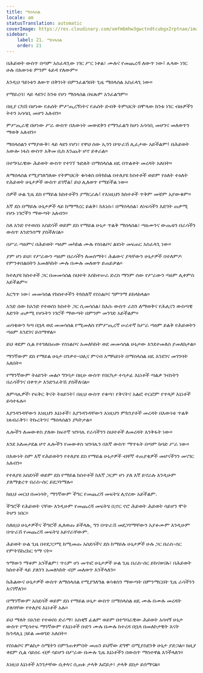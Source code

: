 ```yaml
---
title: ማሰላሰል
locale: am
statusTranslation: automatic
coverImage: https://res.cloudinary.com/xmfm6mhw3gwctndtcubgx2rptnae/image/upload/v1741354419/small_cover_la_gran_rebelion_28716e29d2.webp
sidebar:
    label: 21. ማሰላሰል
    order: 21
---
```

በሕይወት ውስጥ በጣም አስፈላጊው ነገር ሥር ነቀል፣ ሙሉና የመጨረሻ ለውጥ ነው፤ ሌላው ነገር ሁሉ በእውነቱ ምንም ፋይዳ የለውም።

እንዲህ ዓይነቱን ለውጥ በቅንነት በምንፈልግበት ጊዜ ማሰላሰል አስፈላጊ ነው።

የማይረባ፣ ላይ ላዩንና ከንቱ የሆነ ማሰላሰል በፍጹም አንፈልግም።

በዚያ ርካሽ በሆነው የሐሰት ምሥጢረኝነትና የሐሰት ድብቅ ትምህርት በሞላው ከንቱ ነገር ብዙዎችን ትተን አሳሳቢ መሆን አለብን።

ምሥጢራዊ በሆነው ሥራ ውስጥ በእውነት መውደቅን የማንፈልግ ከሆነ አሳሳቢ መሆንና መለወጥን ማወቅ አለብን።

ማሰላሰልን የማያውቅ፣ ላይ ላዩን የሆነ፣ የዋህ ሰው ኢጎን በጭራሽ ሊፈታው አይችልም፤ በሕይወት አውሎ ነፋስ ውስጥ አቅመ ቢስ እንጨት ሆኖ ይቀራል።

በተግባራዊው ሕይወት ውስጥ የተገኘ ጉድለት በማሰላሰል ዘዴ በጥልቀት መረዳት አለበት።

ለማሰላሰል የሚያገለግለው የትምህርት ቁሳቁስ በትክክል በተለያዩ ክስተቶች ወይም የዕለት ተዕለት የሕይወት ሁኔታዎች ውስጥ ይገኛል፤ ይህ ሊለወጥ የማይችል ነው።

ሰዎች ሁል ጊዜ ደስ የማይል ክስተቶችን ያማርራሉ፤ የእነዚህን ክስተቶች ጥቅም መቼም አያውቁም።

እኛ ደስ በማይሉ ሁኔታዎች ላይ ከማማረር ይልቅ፣ ከእነሱ፣ በማሰላሰል፣ ለነፍሳችን እድገት ጠቃሚ የሆኑ ነገሮችን ማውጣት አለብን።

ስለ አንድ የተወሰነ አስደሳች ወይም ደስ የማይል ሁኔታ ጥልቅ ማሰላሰል፣ ጣዕሙንና ውጤቱን በራሳችን ውስጥ እንድንሰማ ያስችለናል።

በሥራ ጣዕምና በሕይወት ጣዕም መካከል ሙሉ የስነልቦና ልዩነት መፍጠር አስፈላጊ ነው።

ያም ሆነ ይህ፣ የሥራውን ጣዕም በራሳችን ለመሰማት፣ ሕልውና ያላቸውን ሁኔታዎች በተለምዶ የምንቀበልበትን አመለካከት ሙሉ በሙሉ መለወጥ ይጠይቃል።

ከተለያዩ ክስተቶች ጋር በመመሳሰል ስህተት እስከተሠራ ድረስ ማንም ሰው የሥራውን ጣዕም ሊቀምስ አይችልም።

እርግጥ ነው፣ መመሳሰል የክስተቶችን ትክክለኛ የስነልቦና ግምገማ ይከላከላል።

አንድ ሰው ከአንድ የተወሰነ ክስተት ጋር ሲመሳሰል፣ ከእሱ ውስጥ ራስን ለማወቅና የሕሊናን ውስጣዊ እድገት ጠቃሚ የሆኑትን ነገሮች ማውጣት በምንም መንገድ አይችልም።

ጠባቂውን ካጣ በኋላ ወደ መመሳሰል የሚመለስ የምሥጢረኛ ሠራተኛ ከሥራ ጣዕም ይልቅ የሕይወትን ጣዕም እንደገና ይሰማዋል።

ይህ ቀደም ሲል የተገለበጠው የስነልቦና አመለካከት ወደ መመሳሰል ሁኔታው እንደተመለሰ ያመለክታል።

ማንኛውም ደስ የማይል ሁኔታ በንቃተ-ህሊና ምናብ አማካይነት በማሰላሰል ዘዴ እንደገና መገንባት አለበት።

የማንኛውም ትዕይንት መልሶ ግንባታ በዚሁ ውስጥ የበርካታ ተሳታፊ እኔነቶች ጣልቃ ገብነትን በራሳችንና በቀጥታ እንድንፈትሽ ያስችለናል።

ለምሳሌዎች፡ የፍቅር ቅናት ትዕይንት፤ በዚህ ውስጥ የቁጣ፣ የቅናትና አልፎ ተርፎም የጥላቻ እኔነቶች ይሳተፋሉ።

እያንዳንዳቸውን እነዚህን እኔነቶች፣ እያንዳንዳቸውን እነዚህን ምክንያቶች መረዳት በእውነቱ ጥልቅ ነጸብራቅን፣ ትኩረትንና ማሰላሰልን ያካትታል።

ሌሎችን ለመውቀስ ያለው ከፍተኛ ዝንባሌ የራሳችንን ስህተቶች ለመረዳት እንቅፋት ነው።

እንደ አለመታደል ሆኖ ሌሎችን የመውቀስ ዝንባሌን በእኛ ውስጥ ማጥፋት በጣም ከባድ ሥራ ነው።

በእውነት ስም እኛ የሕይወትን የተለያዩ ደስ የማይል ሁኔታዎች ብቸኛ ተጠያቂዎች መሆናችንን መናገር አለብን።

የተለያዩ አስደሳች ወይም ደስ የማይል ክስተቶች ከእኛ ጋርም ሆነ ያለ እኛ ይኖራሉ እንዲሁም ያለማቋረጥ በራስ-ሰር ይደጋገማሉ።

ከዚህ መርህ በመነሳት, ማንኛውም ችግር የመጨረሻ መፍትሄ ሊኖረው አይችልም.

ችግሮች የሕይወት ናቸው እንዲሁም የመጨረሻ መፍትሄ ቢኖር ኖሮ ሕይወት ሕይወት ሳይሆን ሞት ትሆን ነበር።

ስለዚህ ሁኔታዎችና ችግሮች ሊለወጡ ይችላሉ, ግን በጭራሽ መደጋገማቸውን አያቆሙም እንዲሁም በጭራሽ የመጨረሻ መፍትሄ አይኖራቸውም.

ሕይወት ሁል ጊዜ በተደጋጋሚ ከሚመጡ አስደሳችና ደስ ከማይሉ ሁኔታዎች ሁሉ ጋር በራስ-ሰር የምትሽከረከር ጎማ ናት።

ጎማውን ማቆም አንችልም፣ ጥሩም ሆነ መጥፎ ሁኔታዎች ሁል ጊዜ በራስ-ሰር ይከናወናሉ፣ በሕይወት ክስተቶች ላይ ያለንን አመለካከት ብቻ መለወጥ እንችላለን።

ከሕልውና ሁኔታዎች ውስጥ ለማሰላሰል የሚያገለግል ቁሳቁስን ማውጣት በምንማርበት ጊዜ ራሳችንን እናገኛለን።

በማንኛውም አስደሳች ወይም ደስ የማይል ሁኔታ ውስጥ በማሰላሰል ዘዴ ሙሉ በሙሉ መረዳት ያለባቸው የተለያዩ እኔነቶች አሉ።

ይህ ማለት በአንድ የተወሰነ ድራማ፣ አስቂኝ ፊልም ወይም በተግባራዊው ሕይወት አሳዛኝ ሁኔታ ውስጥ የሚሳተፍ ማንኛውም የእኔነቶች ቡድን ሙሉ በሙሉ ከተረዳ በኋላ በመለኮታዊት እናት ኩንዳሊኒ ኃይል መወገድ አለበት።

የስነልቦና ምልከታ ስሜትን በምንጠቀምበት መጠን ይህኛው ደግሞ በሚያስደንቅ ሁኔታ ያድጋል። ከዚያ ቀደም ሲል ሳይሰሩ ብቻ ሳይሆን በሥራው በሙሉ ጊዜ እኔነቶችን በውስጥ ማስተዋል እንችላለን።

እነዚህ እኔነቶች አንገታቸው ሲቀላና ሲጠፉ ታላቅ እፎይታ፣ ታላቅ ደስታ ይሰማናል።

